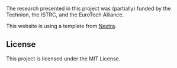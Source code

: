 The research presented in this project was (partially) funded by the Technion, the ISTRC, and the EuroTech Alliance.

This website is using a template from [Nextra](https://nextra.site).

## License

This project is licensed under the MIT License.